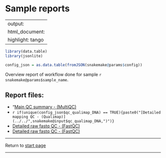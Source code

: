 # Sample reports

---
output:
  html_document:
   highlight: tango
---

```r
library(data.table)
library(jsonlite)

```



```r
config_json = as.data.table(fromJSON(snakemake@params$config))

```
Overview report of workflow done for sample `r snakemake@params$sample_name `.




## Report files:
* "[Main QC summary - (MultiQC)](`r basename(snakemake@input$multiqc)`)
* `r if(unique(config_json$qc_qualimap_DNA) == TRUE){paste0("[Detailed mapping QC - (Qualimap)](../../",snakemake@input$qc_qualimap_DNA,")")} `
* [Detailed raw fastq QC - (FastQC)](../../`r snakemake@input$raw_fastq_R1_report`)
* [Detailed raw fastq QC - (FastQC)](../../`r snakemake@input$raw_fastq_R2_report`)

---

Return to [start page](../final_alignment_report.html)

---